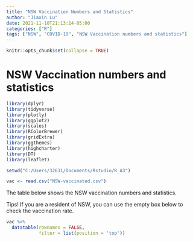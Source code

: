 ```yaml
---
title: "NSW Vaccination Numbers and Statistics"
author: "Jiaxin Lu"
date: 2021-11-10T21:13:14-05:00
categories: ["R"]
tags: ["NSW", "COVID-19", "NSW Vaccination numbers and statistics"]
---
```


```r
knitr::opts_chunk$set(collapse = TRUE)
```

# NSW Vaccination numbers and statistics
```r
library(dplyr)
library(tidyverse)
library(plotly)
library(ggplot2)
library(scales)
library(RColorBrewer)
library(gridExtra)
library(ggthemes)
library(highcharter)
library(DT)
library(leaflet)

setwd("C:/Users/32631/Documents/Rstudio/R_A3")

vac <- read.csv("NSW-vaccinated.csv")


```

The table below shows the NSW vaccination numbers and statistics.

Tips! If you are a resident of NSW, you can use the empty box below to check the vaccination rate.
```r
vac %>%
  datatable(rownames = FALSE,
            filter = list(position = 'top'))
```




